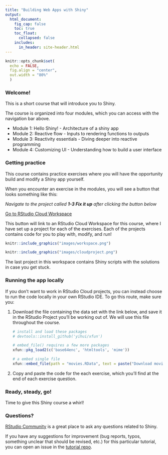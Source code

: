 ```yaml
---
title: "Building Web Apps with Shiny"
output:
  html_document:
    fig_cap: false
    toc: true
    toc_float:
      collapsed: false
    includes:
      in_header: site-header.html
---
```


```r
knitr::opts_chunk$set(
  echo = FALSE, 
  fig.align = "center",
  out.width = "80%"
  )
```

### Welcome!

This is a short course that will introduce you to Shiny. 

The course is organized into four modules, which you can access with the navigation bar above. 

- Module 1: Hello Shiny! - Architecture of a shiny app
- Module 2: Reactive flow - Inputs to rendering functions to outputs
- Module 3: Reactivity essentials - Diving deeper into reactive programming
- Module 4: Customizing UI - Understanding how to build a user interface

### Getting practice

This course contains practice exercises where you will have the opportunity build and modify a Shiny app yourself. 

When you encounter an exercise in the modules, you will see a button that looks something like this:

:::proj

*Navigate to the project called __1-3 Fix it up__ after clicking the button below*

[<i class="fa fa-cloud"></i> Go to RStudio Cloud Workspace](https://rstudio.cloud/spaces/81721/join?access_code=I4VJaNsKfTqR3Td9hLP7E1nz8%2FtMg6Xbw9Bgqumv){.btn .test-drive}


:::

This button will link to an RStudio Cloud Workspace for this course, where I have set up a project for each of the exercises. Each of the projects contains code for you to play with, modify, and run!

```r
knitr::include_graphics("images/workspace.png")
```

```r
knitr::include_graphics("images/cloudproject.png")
```

The last project in this workspace contains Shiny scripts with the solutions in case you get stuck.


### Running the app locally

If you don't want to work in RStudio Cloud projects, you can instead choose to run the code locally in your own RStudio IDE. To go this route, make sure you:

1. Download the file containing the data set with the link below, and save it in the RStudio Project you'll be working out of. We will use this file throughout the course. 

    ```r

    # install and load these packages
    # devtools::install_github('yihui/xfun')

    # embed_file() requires a few more packages
    xfun::pkg_load2(c('base64enc', 'htmltools', 'mime'))
    ```

    ```r
    # a embed single file
    xfun::embed_file(path = "movies.RData", text = paste("Download movies.RData") )        
    ```


2. Copy and paste the code for the each exercise, which you'll find at the end of each exercise question. 

### Ready, steady, go!

Time to give this Shiny course a whirl!

### Questions?

[RStudio Community](https://community.rstudio.com/c/shiny/8) is a great place to ask any questions related to Shiny. 

If you have any suggestions for improvement (bug reports, typos, something unclear that should be revised, etc.) for this particular tutorial, you can open an issue in the [tutorial repo](https://github.com/rstudio-education/shiny-course/).
